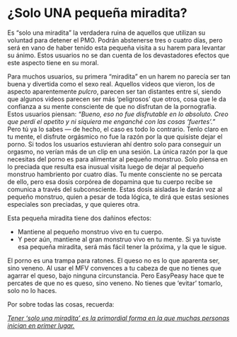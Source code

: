 # ¿Solo UNA pequeña miradita? {#solo-una-pequena-miradita}

Es "solo una miradita" la verdadera ruina de aquellos que utilizan su voluntad para detener el PMO. Podrán abstenerse tres o cuatro días, pero será en vano de haber tenido esta pequeña visita a su harem para levantar su ánimo. Estos usuarios no se dan cuenta de los devastadores efectos que este aspecto tiene en su moral.

Para muchos usuarios, su primera "miradita" en un harem no parecía ser tan buena y divertida como el sexo real. Aquellos videos que vieron, los de aspecto aparentemente _pulcro_, parecen ser tan distantes entre sí, siendo que algunos videos parecen ser más 'peligrosos' que otros, cosa que le da confianza a su mente consciente de que no disfrutan de la pornografía. Estos usuarios piensan: _"Bueno, eso no fue disfrutable en lo absoluto. Creo que perdí el apetito y ni siquiera me enganché con las cosas 'fuertes'."_ Pero tú ya lo sabes — de hecho, el caso es todo lo contrario. Tenlo claro en tu mente, el disfrute orgásmico no fue la razón por la que quisiste dejar el porno. Si todos los usuarios estuvieran ahí dentro solo para conseguir un orgasmo, no verían más de un clip en una sesión. La única razón por la que necesitas del porno es para alimentar al pequeño monstruo. Solo piensa en lo preciada que resulta esa inusual visita luego de dejar al pequeño monstruo hambriento por cuatro días. Tu mente consciente no se percata de ello, pero esa dosis corpórea de dopamina que tu cuerpo recibe se comunica a través del subconsciente. Estas dosis aisladas le darán voz al pequeño monstruo, quien a pesar de toda lógica, te dirá que estas sesiones especiales son preciadas, y que quieres otra.

Esta pequeña miradita tiene dos dañinos efectos:

* Mantiene al pequeño monstruo vivo en tu cuerpo.
* Y peor aún, mantiene al gran monstruo vivo en tu mente. Si ya tuviste esa pequeña miradita, será más fácil tener la próxima, y la que le sigue.

El porno es una trampa para ratones. El queso no es lo que aparenta ser, sino veneno. Al usar el MFV convences a tu cabeza de que no tienes que agarrar el queso, bajo ninguna circunstancia. Pero EasyPeasy hace que te percates de que no es queso, sino veneno. No tienes que 'evitar' tomarlo, solo no lo haces.

Por sobre todas las cosas, recuerda:

<span style="text-decoration:underline">_Tener 'solo una miradita' es la primordial forma en la que muchas personas inician en primer lugar._</span>
